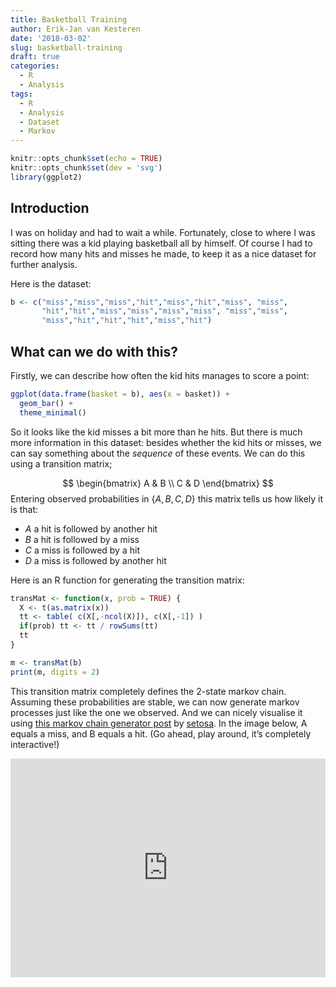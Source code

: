 ```yaml
---
title: Basketball Training
author: Erik-Jan van Kesteren
date: '2018-03-02'
slug: basketball-training
draft: true
categories:
  - R
  - Analysis
tags:
  - R
  - Analysis
  - Dataset
  - Markov
---
```



```r
knitr::opts_chunk$set(echo = TRUE)
knitr::opts_chunk$set(dev = 'svg')
library(ggplot2)
```

## Introduction

I was on holiday and had to wait a while. Fortunately, close to where I was sitting there was a kid playing basketball all by himself. Of course I had to record how many hits and misses he made, to keep it as a nice dataset for further analysis.

Here is the dataset:
```r
b <- c("miss","miss","miss","hit","miss","hit","miss", "miss",
       "hit","hit","miss","miss","miss","miss", "miss","miss",
       "miss","hit","hit","hit","miss","hit")
```

## What can we do with this?
Firstly, we can describe how often the kid hits manages to score a point:

```r
ggplot(data.frame(basket = b), aes(x = basket)) + 
  geom_bar() + 
  theme_minimal()
```

So it looks like the kid misses a bit more than he hits. But there is much more information in this dataset: besides whether the kid hits or misses, we can say something about the _sequence_ of these events. We can do this using a transition matrix;

$$
\begin{bmatrix}
A & B \\
C & D 
\end{bmatrix}
$$
Entering observed probabilities in $\{A, B, C, D\}$ this matrix tells us how likely it is that:

- $A$ a hit is followed by another hit
- $B$ a hit is followed by a miss
- $C$ a miss is followed by a hit
- $D$ a miss is followed by another hit
  
Here is an R function for generating the transition matrix:
```r
transMat <- function(x, prob = TRUE) {
  X <- t(as.matrix(x))
  tt <- table( c(X[,-ncol(X)]), c(X[,-1]) )
  if(prob) tt <- tt / rowSums(tt)
  tt
}

m <- transMat(b)
print(m, digits = 2)

```

This transition matrix completely defines the 2-state markov chain. Assuming these probabilities are stable, we can now generate markov processes just like the one we observed. And we can nicely visualise it using [this markov chain generator post](http://setosa.io/ev/markov-chains/) by [setosa](http://setosa.io/ev/). In the image below, A equals a miss, and B equals a hit. (Go ahead, play around, it's completely interactive!)

<iframe src="http://setosa.io/markov/index.html#%7B%22tm%22%3A%5B%5B0.43%2C0.57%5D%2C%5B0.36%2C0.64%5D%5D%7D" width="100%" height="350px" style="border:none"></iframe>
